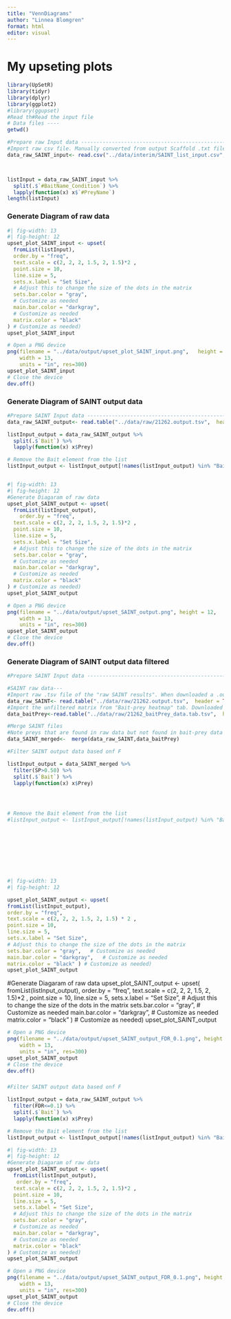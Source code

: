 ```yaml
---
title: "VennDiagrams"
author: "Linnea Blomgren"
format: html
editor: visual
---
```


# My upseting plots

```r
library(UpSetR)
library(tidyr)
library(dplyr)
library(ggplot2)
#library(ggupset)
#Read th#Read the input file 
# Data files ----
getwd()
```

```r


#Prepare raw Input data ------------------------------------------------------------
#Import raw csv file. Manually converted from output Scaffold .txt file prior. 
data_raw_SAINT_input<- read.csv("../data/interim/SAINT_list_input.csv",  header = TRUE, check.names = FALSE) #it is just the E1 SYPRO 5x from the original raw data from 220420



listInput = data_raw_SAINT_input %>%
  split(.$`#BaitName_Condition`) %>%
  lapply(function(x) x$`#PreyName`)
length(listInput)
```

### Generate Diagram of raw data

```r
#| fig-width: 13
#| fig-height: 12
upset_plot_SAINT_input <- upset(
  fromList(listInput),
  order.by = "freq",
  text.scale = c(2, 2, 2, 1.5, 2, 1.5)*2 ,
  point.size = 10,
  line.size = 5,
  sets.x.label = "Set Size",
  # Adjust this to change the size of the dots in the matrix
  sets.bar.color = "gray",
  # Customize as needed
  main.bar.color = "darkgray",
  # Customize as needed
  matrix.color = "black"
) # Customize as needed)
upset_plot_SAINT_input
```

```r
# Open a PNG device
png(filename = "../data/output/upset_plot_SAINT_input.png",   height = 12,
    width = 13,
    units = "in", res=300)
upset_plot_SAINT_input
# Close the device
dev.off()
```

### Generate Diagram of SAINT output data

```r
#Prepare SAINT Input data ------------------------------------------------------------
data_raw_SAINT_output<- read.table("../data/raw/21262.output.tsv",  header = TRUE, check.names = FALSE) 

listInput_output = data_raw_SAINT_output %>%
  split(.$`Bait`) %>%
  lapply(function(x) x$Prey)

# Remove the Bait element from the list
listInput_output <- listInput_output[!names(listInput_output) %in% "Bait"]



```

```r
#| fig-width: 13
#| fig-height: 12
#Generate Diagaram of raw data 
upset_plot_SAINT_output <- upset(
  fromList(listInput_output),
    order.by = "freq",
  text.scale = c(2, 2, 2, 1.5, 2, 1.5)*2 ,
  point.size = 10,
  line.size = 5,
  sets.x.label = "Set Size",
  # Adjust this to change the size of the dots in the matrix
  sets.bar.color = "gray",
  # Customize as needed
  main.bar.color = "darkgray",
  # Customize as needed
  matrix.color = "black"
) # Customize as needed)
upset_plot_SAINT_output

```

```r


# Open a PNG device
png(filename = "../data/output/upset_SAINT_output.png", height = 12,
    width = 13,
    units = "in", res=300)
upset_plot_SAINT_output
# Close the device
dev.off()

```

### Generate Diagram of SAINT output data filtered

```r
#Prepare SAINT Input data ------------------------------------------------------------ 

#SAINT raw data---
#Import raw .tsv file of the "raw SAINT results". When downloaded a .output file isgiven. Just add .tsv file format 
data_raw_SAINT<- read.table("../data/raw/21262.output.tsv",  header = TRUE, check.names = FALSE) 
#Import the unfiltered matrix from "Bait-prey heatmap" tab. Downloaded as a .tab file. Just add .tsv file format
data_baitPrey<-read.table("../data/raw/21262_baitPrey_data.tab.tsv",  header = TRUE, check.names = FALSE) 

#Merge SAINT files 
#Note preys that are found in raw data but not found in bait-prey data will not be merged. E.g. A0A075B6S2
data_SAINT_merged<-  merge(data_raw_SAINT,data_baitPrey)

#Filter SAINT output data based onf F

listInput_output = data_SAINT_merged %>%
  filter(SP>0.50) %>%
  split(.$`Bait`) %>%
  lapply(function(x) x$Prey)




# Remove the Bait element from the list
#listInput_output <- listInput_output[!names(listInput_output) %in% "Bait"]







 
```

```r
#| fig-width: 13
#| fig-height: 12

upset_plot_SAINT_output <- upset(
fromList(listInput_output),
order.by = "freq",
text.scale = c(2, 2, 2, 1.5, 2, 1.5) * 2 ,
point.size = 10,
line.size = 5,
sets.x.label = "Set Size",
# Adjust this to change the size of the dots in the matrix   
sets.bar.color = "gray",   # Customize as needed   
main.bar.color = "darkgray",   # Customize as needed   
matrix.color = "black" ) # Customize as needed) 
upset_plot_SAINT_output 
```

#Generate Diagaram of raw data upset_plot_SAINT_output \<- upset( fromList(listInput_output), order.by = "freq", text.scale = c(2, 2, 2, 1.5, 2, 1.5)\*2 , point.size = 10, line.size = 5, sets.x.label = "Set Size", \# Adjust this to change the size of the dots in the matrix sets.bar.color = "gray", \# Customize as needed main.bar.color = "darkgray", \# Customize as needed matrix.color = "black" ) \# Customize as needed) upset_plot_SAINT_output

```r
# Open a PNG device
png(filename = "../data/output/upset_SAINT_output_FDR_0.1.png", height = 12,
    width = 13,
    units = "in", res=300)
upset_plot_SAINT_output
# Close the device
dev.off()

```

### 

```r

#Filter SAINT output data based onf F

listInput_output = data_raw_SAINT_output %>%
  filter(FDR<=0.1) %>%
  split(.$`Bait`) %>%
  lapply(function(x) x$Prey)

# Remove the Bait element from the list
listInput_output <- listInput_output[!names(listInput_output) %in% "Bait"]

```

```r
#| fig-width: 13
#| fig-height: 12
#Generate Diagaram of raw data 
upset_plot_SAINT_output <- upset(
  fromList(listInput_output),
   order.by = "freq",
  text.scale = c(2, 2, 2, 1.5, 2, 1.5)*2 ,
  point.size = 10,
  line.size = 5,
  sets.x.label = "Set Size",
  # Adjust this to change the size of the dots in the matrix
  sets.bar.color = "gray",
  # Customize as needed
  main.bar.color = "darkgray",
  # Customize as needed
  matrix.color = "black"
) # Customize as needed)
upset_plot_SAINT_output


```

```r

# Open a PNG device
png(filename = "../data/output/upset_SAINT_output_FDR_0.1.png", height = 12,
    width = 13,
    units = "in", res=300)
upset_plot_SAINT_output
# Close the device
dev.off()
```
